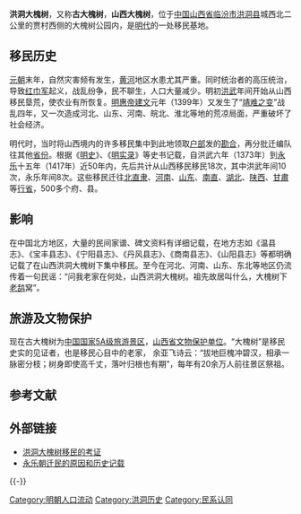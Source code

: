 {{merge from|洪洞大槐樹移民|time=2014-10-22T17:31:27+00:00}}
{{文物保护单位
| 级别 = 省级
| 省区市 = 山西省
| 图片 = 洪洞大槐树根组纪念园 06.jpg
| 说明 = 大槐树寻根祭祖园中的石制仿品
| 名称 = 明代移民遗址
| 编号 = 
| 分类 = 古遺址
| 时代 = [[明朝|明]]
| 所在 = [[临汾市|临汾市]][[洪洞县|洪洞县]]
| 坐标 = {{coord|36.2678|N|111.6765|E|format=dms|display=it}}
| 登录 = 1996年
}}

'''洪洞大槐树'''，又称'''古大槐树'''，'''山西大槐树'''，位于[[中华人民共和国|中国]][[山西省|山西省]][[临汾市|临汾市]][[洪洞县|洪洞县]]城西北二公里的贾村西侧的大槐树公园内，是[[明朝|明代]]的一处移民基地。

== 移民历史 ==
[[元朝|元朝]]末年，自然灾害频有发生，[[黄河|黄河]]地区水患尤其严重。同时统治者的高压统治，导致[[红巾军|红巾军]]起义，战乱纷争，民不聊生，人口大量减少。明初[[洪武|洪武]]年间开始从山西移民垦荒，使农业有所恢复。[[明惠帝|明惠帝]][[建文|建文]]元年（1399年）又发生了“[[靖难之变|靖难之变]]”战乱四年，又一次造成河北、山东、河南、皖北、淮北等地的荒凉局面，严重破坏了社会经济。

明代时，当时将山西境内的许多移民集中到此地领取[[户部|户部]]发的[[勘合|勘合]]，再分批迁编队往其他[[省份|省份]]。根据《[[明史|明史]]》、《[[明实录|明实录]]》等史书记载，自洪武六年（1373年）到[[永乐_(明)|永乐]]十五年（1417年）近50年内，先后共计从山西移民移民18次，其中洪武年间10次，永乐年间8次。这些移民迁往[[北直隶|北直隶]]、[[河南|河南]]、[[山东|山东]]、[[南直|南直]]、[[湖北|湖北]]、[[陕西|陕西]]、[[甘肅|甘肅]]等[[行省|行省]]，500多个府、县。

== 影响 ==
在中国北方地区，大量的民间家谱、碑文资料有详细记载，在地方志如《温县志》、《宝丰县志》、《宁阳县志》、《丹风县志》、《商南县志》、《山阳县志》等都明确记载了在山西洪洞大槐树下集中移民。至今在河北、河南、山东、东北等地区仍流传着一句民谣：“问我老家在何处，山西洪洞大槐树。祖先故居叫什么，大槐树下[[乌鸦|老鸹]]窝”。

== 旅游及文物保护 ==
现在古大槐树为[[中国国家5A级旅游景区|中国国家5A级旅游景区]]，[[山西省文物保护单位|山西省文物保护单位]]。“大槐树”是移民史实的见证者，也是移民心目中的老家， 余亚飞诗云：“拔地巨槐冲碧汉，相承一脉密分枝；树身即使高千丈，落叶归根也有期”，每年有20余万人前往景区祭祖。

== 参考文献 ==
{{Reflist}}

== 外部链接 ==
* [http://www.huaxia.com/zhsx/xgsx/ymls/2008/12/1245589.html 洪洞大槐树移民的考证] {{Wayback|url=http://www.huaxia.com/zhsx/xgsx/ymls/2008/12/1245589.html |date=20190612022832 }}
* [https://web.archive.org/web/20091018135020/http://www.sx.xinhuanet.com/ztjn/2007-03/28/content_9637369.htm 永乐朝迁民的原因和历史记载]

{{-}}
{{国家5A级旅游景区}}
{{临汾市境内的山西省文物保护单位}}

[[Category:明朝人口流动|Category:明朝人口流动]]
[[Category:洪洞历史|Category:洪洞历史]]
[[Category:民系认同|Category:民系认同]]